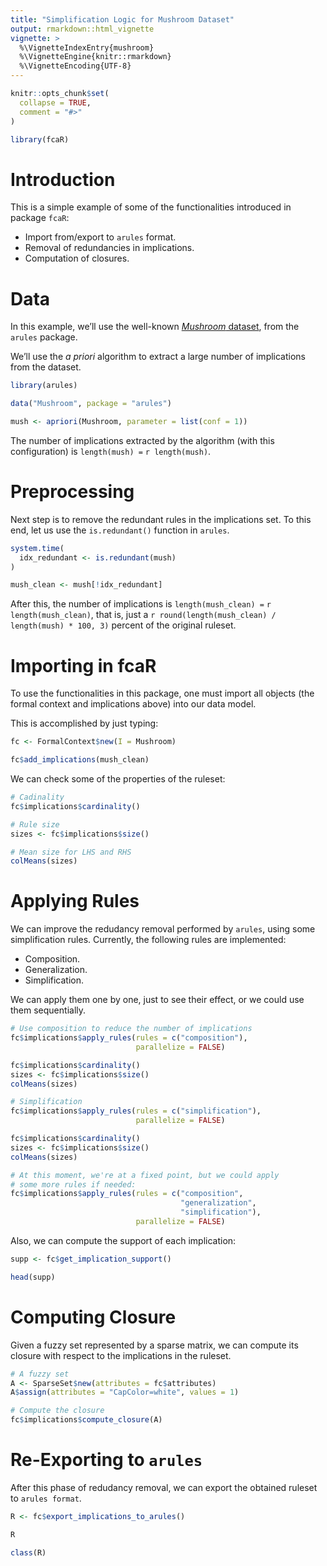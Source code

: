 ```yaml
---
title: "Simplification Logic for Mushroom Dataset"
output: rmarkdown::html_vignette
vignette: >
  %\VignetteIndexEntry{mushroom}
  %\VignetteEngine{knitr::rmarkdown}
  %\VignetteEncoding{UTF-8}
---
```


```r
knitr::opts_chunk$set(
  collapse = TRUE,
  comment = "#>"
)
```

```r
library(fcaR)
```

# Introduction

This is a simple example of some of the functionalities introduced in package `fcaR`:

- Import from/export to `arules` format.
- Removal of redundancies in implications.
- Computation of closures.

# Data

In this example, we'll use the well-known [_Mushroom_ dataset](http://archive.ics.uci.edu/ml/datasets/Mushroom), from the `arules` package. 

We'll use the _a priori_ algorithm to extract a large number of implications from the dataset.

```r
library(arules)

data("Mushroom", package = "arules")

mush <- apriori(Mushroom, parameter = list(conf = 1))
```

The number of implications extracted by the algorithm (with this configuration) is `length(mush) = ` `r length(mush)`.

# Preprocessing

Next step is to remove the redundant rules in the implications set. To this end, let us use the `is.redundant()` function in `arules`.

```r
system.time(
  idx_redundant <- is.redundant(mush)
)

mush_clean <- mush[!idx_redundant]
```
After this, the number of implications is `length(mush_clean) = ` `r length(mush_clean)`, that is, just a `r round(length(mush_clean) / length(mush) * 100, 3)` percent of the original ruleset.

# Importing in fcaR

To use the functionalities in this package, one must import all objects (the formal context and implications above) into our data model.

This is accomplished by just typing:
```r
fc <- FormalContext$new(I = Mushroom)

fc$add_implications(mush_clean)
```

We can check some of the properties of the ruleset:

```r
# Cadinality
fc$implications$cardinality()

# Rule size
sizes <- fc$implications$size()

# Mean size for LHS and RHS
colMeans(sizes)
```

# Applying Rules

We can improve the redudancy removal performed by `arules`, using some simplification rules. Currently, the following rules are implemented:

- Composition.
- Generalization.
- Simplification.

We can apply them one by one, just to see their effect, or we could use them sequentially.

```r
# Use composition to reduce the number of implications
fc$implications$apply_rules(rules = c("composition"),
                            parallelize = FALSE)

fc$implications$cardinality()
sizes <- fc$implications$size()
colMeans(sizes)

# Simplification
fc$implications$apply_rules(rules = c("simplification"),
                            parallelize = FALSE)

fc$implications$cardinality()
sizes <- fc$implications$size()
colMeans(sizes)

# At this moment, we're at a fixed point, but we could apply
# some more rules if needed:
fc$implications$apply_rules(rules = c("composition",
                                      "generalization",
                                      "simplification"),
                            parallelize = FALSE)
```

Also, we can compute the support of each implication:
```r
supp <- fc$get_implication_support()

head(supp)
```


# Computing Closure

Given a fuzzy set represented by a sparse matrix, we can compute its closure with respect to the implications in the ruleset.

```r
# A fuzzy set
A <- SparseSet$new(attributes = fc$attributes)
A$assign(attributes = "CapColor=white", values = 1)

# Compute the closure
fc$implications$compute_closure(A)

```


# Re-Exporting to `arules`

After this phase of redudancy removal, we can export the obtained ruleset to `arules format`.

```r
R <- fc$export_implications_to_arules()

R

class(R)
```

